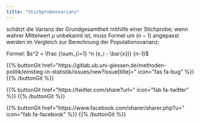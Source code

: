 ```yaml
---
title: "Stichprobenvarianz"
---
```


schätzt die Varianz der Grundgesamtheit mithilfe einer Stichprobe; wenn wahrer Mittelwert $\mu$ unbekannt ist, muss Formel um ($n−1$) angepasst werden im Vergleich zur Berechnung der Populationsvarianz;

Formel: $s^2 = \frac {\sum_{i=1} ^n (x_i - \bar{x})} {n-1}$

{{% buttonGit href=\"https\:\/\/gitlab.ub.uni-giessen.de\/methoden-politik\/einstieg-in-statistik\/issues\/new?issue[title]=\" icon=\"fas fa-bug\" %}} {{% /buttonGit %}} 

{{% buttonGit href=\"https\:\/\/twitter.com\/share?url=\" icon=\"fab fa-twitter\" %}} {{% /buttonGit %}}

{{% buttonGit href=\"https\:\/\/www.facebook.com\/sharer\/sharer.php?u=\" icon=\"fab fa-facebook\" %}} {{% /buttonGit %}}
